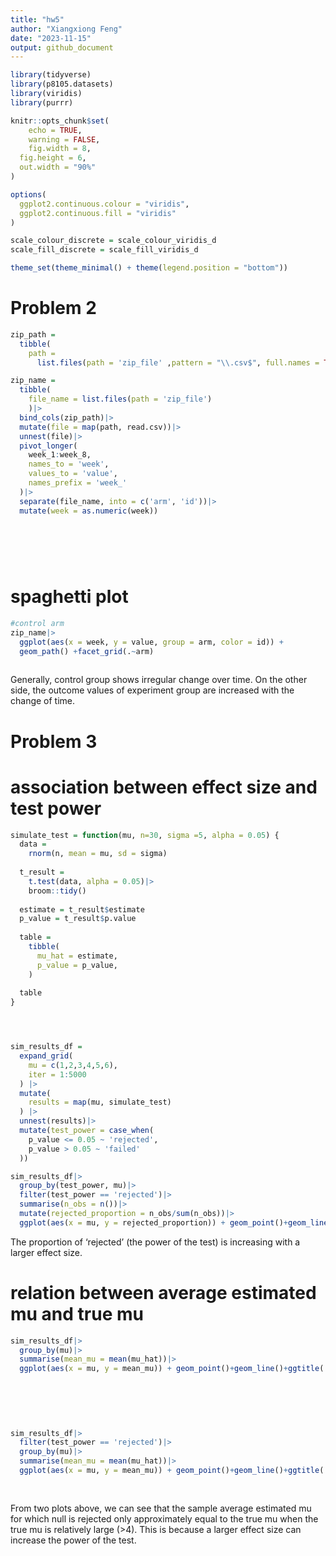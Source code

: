 ```yaml
---
title: "hw5"
author: "Xiangxiong Feng"
date: "2023-11-15"
output: github_document
---
```




```r
library(tidyverse)
library(p8105.datasets)
library(viridis)
library(purrr)

knitr::opts_chunk$set(
	echo = TRUE,
	warning = FALSE,
	fig.width = 8, 
  fig.height = 6,
  out.width = "90%"
)

options(
  ggplot2.continuous.colour = "viridis",
  ggplot2.continuous.fill = "viridis"
)

scale_colour_discrete = scale_colour_viridis_d
scale_fill_discrete = scale_fill_viridis_d

theme_set(theme_minimal() + theme(legend.position = "bottom"))


```

# Problem 2




```r

zip_path = 
  tibble(
    path = 
      list.files(path = 'zip_file' ,pattern = "\\.csv$", full.names = TRUE))

```

```r
zip_name = 
  tibble(
    file_name = list.files(path = 'zip_file')
    )|>
  bind_cols(zip_path)|>
  mutate(file = map(path, read.csv))|>
  unnest(file)|>
  pivot_longer(
    week_1:week_8,
    names_to = 'week',
    values_to = 'value',
    names_prefix = 'week_'
  )|>
  separate(file_name, into = c('arm', 'id'))|>
  mutate(week = as.numeric(week))
  
  
  
  
```

```r

```

# spaghetti plot 
  
  
```r
#control arm
zip_name|>
  ggplot(aes(x = week, y = value, group = arm, color = id)) +
  geom_path() +facet_grid(.~arm)
  

```

  
Generally, control group shows irregular change over time. On the other side, the outcome values of experiment group are increased with the change of time.

  
  










# Problem 3


# association between effect size and test power

```r
simulate_test = function(mu, n=30, sigma =5, alpha = 0.05) {
  data =
    rnorm(n, mean = mu, sd = sigma)
  
  t_result = 
    t.test(data, alpha = 0.05)|>
    broom::tidy()
  
  estimate = t_result$estimate
  p_value = t_result$p.value
  
  table =
    tibble(
      mu_hat = estimate,
      p_value = p_value,
    )
  
  table
}





```

```r
sim_results_df = 
  expand_grid(
    mu = c(1,2,3,4,5,6),
    iter = 1:5000
  ) |> 
  mutate(
    results = map(mu, simulate_test)
  ) |> 
  unnest(results)|>
  mutate(test_power = case_when(
    p_value <= 0.05 ~ 'rejected',
    p_value > 0.05 ~ 'failed'
  ))


```

```r
sim_results_df|>
  group_by(test_power, mu)|>
  filter(test_power == 'rejected')|>
  summarise(n_obs = n())|>
  mutate(rejected_proportion = n_obs/sum(n_obs))|>
  ggplot(aes(x = mu, y = rejected_proportion)) + geom_point()+geom_line() + ggtitle('association between effect size and test power')
```


The proportion of 'rejected' (the power of the test) is increasing with a larger effect size.




# relation between average estimated mu and true mu
```r
sim_results_df|>
  group_by(mu)|>
  summarise(mean_mu = mean(mu_hat))|>
  ggplot(aes(x = mu, y = mean_mu)) + geom_point()+geom_line()+ggtitle('average estimated mu vs. true mu')
  
  
  
  
  
```




```r
sim_results_df|>
  filter(test_power == 'rejected')|>
  group_by(mu)|>
  summarise(mean_mu = mean(mu_hat))|>
  ggplot(aes(x = mu, y = mean_mu)) + geom_point()+geom_line()+ggtitle('average estimated mu when null is rejected vs. true mu')
  
  
```
  
From two plots above, we can see that the sample average estimated mu for which null is rejected only approximately equal to the true mu when the true mu is relatively large (>4).
This is because a larger effect size can increase the power of the test.

